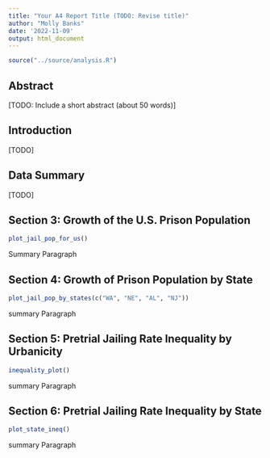 ```yaml
---
title: "Your A4 Report Title (TODO: Revise title)"
author: "Molly Banks"
date: '2022-11-09'
output: html_document
---
```


```r
source("../source/analysis.R")
```

## Abstract 
[TODO: Include a short abstract (about 50 words)]


## Introduction 
[TODO]

## Data Summary 
[TODO]

## Section 3: Growth of the U.S. Prison Population

```r
plot_jail_pop_for_us()
```
Summary Paragraph 


## Section 4: Growth of Prison Population by State
```r
plot_jail_pop_by_states(c("WA", "NE", "AL", "NJ"))
```
summary Paragraph 

## Section 5: Pretrial Jailing Rate Inequality by Urbanicity
```r
inequality_plot()
```
summary Paragraph 

## Section 6: Pretrial Jailing Rate Inequality by State
```r
plot_state_ineq()
```
summary Paragraph 


